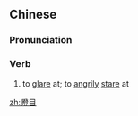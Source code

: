 ==Chinese==
{{zh-forms}}

===Pronunciation===
{{zh-pron
|m=dèngmù
|mn=tàng-ba̍k/thîⁿ-ba̍k
|cat=v
}}

===Verb===
{{zh-verb}}

# {{lb|zh|literary}} to [[glare]] at; to [[angrily]] [[stare]] at

[[zh:瞪目]]